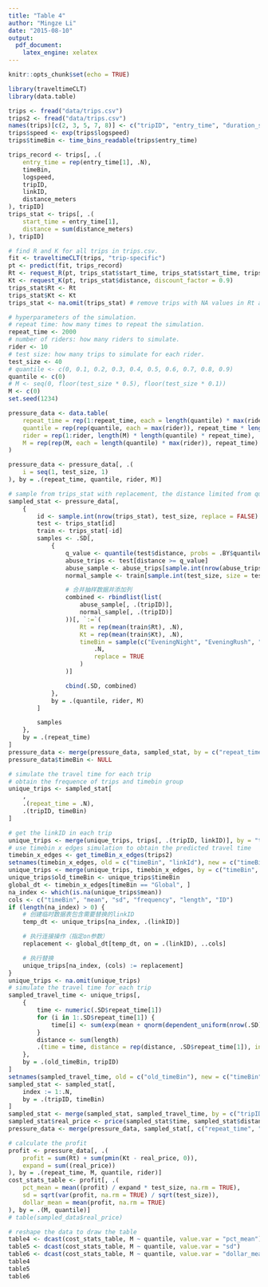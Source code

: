 ```yaml
---
title: "Table 4"
author: "Mingze Li"
date: "2015-08-10"
output:
  pdf_document:
    latex_engine: xelatex
---
```

```r
knitr::opts_chunk$set(echo = TRUE)
```
```r
library(traveltimeCLT)
library(data.table)
```

```r
trips <- fread("data/trips.csv")
trips2 <- fread("data/trips.csv")
names(trips)[c(2, 3, 5, 7, 8)] <- c("tripID", "entry_time", "duration_secs", "distance_meters", "linkID")
trips$speed <- exp(trips$logspeed)
trips$timeBin <- time_bins_readable(trips$entry_time)

trips_record <- trips[, .(
    entry_time = rep(entry_time[1], .N),
    timeBin,
    logspeed,
    tripID,
    linkID,
    distance_meters
), tripID]
trips_stat <- trips[, .(
    start_time = entry_time[1],
    distance = sum(distance_meters)
), tripID]
```

```r
# find R and K for all trips in trips.csv.
fit <- traveltimeCLT(trips, "trip-specific")
pt <- predict(fit, trips_record)
Rt <- request_R(pt, trips_stat$start_time, trips_stat$start_time, trips_stat$distance, K = 0.9, risk_free = 0, zeta = 0)
Kt <- request_K(pt, trips_stat$distance, discount_factor = 0.9)
trips_stat$Rt <- Rt
trips_stat$Kt <- Kt
trips_stat <- na.omit(trips_stat) # remove trips with NA values in Rt and Kt.
```

```r
# hyperparameters of the simulation.
# repeat time: how many times to repeat the simulation.
repeat_time <- 2000
# number of riders: how many riders to simulate.
rider <- 10
# test size: how many trips to simulate for each rider.
test_size <- 40
# quantile <- c(0, 0.1, 0.2, 0.3, 0.4, 0.5, 0.6, 0.7, 0.8, 0.9)
quantile <- c(0)
# M <- seq(0, floor(test_size * 0.5), floor(test_size * 0.1))
M <- c(0)
set.seed(1234)

pressure_data <- data.table(
    repeat_time = rep(1:repeat_time, each = length(quantile) * max(rider) * length(M)),
    quantile = rep(rep(quantile, each = max(rider)), repeat_time * length(M)),
    rider = rep(1:rider, length(M) * length(quantile) * repeat_time),
    M = rep(rep(M, each = length(quantile) * max(rider)), repeat_time)
)

pressure_data <- pressure_data[, .(
    i = seq(1, test_size, 1)
), by = .(repeat_time, quantile, rider, M)]

# sample from trips_stat with replacement, the distance limited from quantile to 1.
sampled_stat <- pressure_data[,
    {
        id <- sample.int(nrow(trips_stat), test_size, replace = FALSE)
        test <- trips_stat[id]
        train <- trips_stat[-id]
        samples <- .SD[,
            {
                q_value <- quantile(test$distance, probs = .BY$quantile)
                abuse_trips <- test[distance >= q_value]
                abuse_sample <- abuse_trips[sample.int(nrow(abuse_trips), size = .BY$M, replace = TRUE)]
                normal_sample <- train[sample.int(test_size, size = test_size - .BY$M, replace = TRUE)]

                # 合并抽样数据并添加列
                combined <- rbindlist(list(
                    abuse_sample[, .(tripID)],
                    normal_sample[, .(tripID)]
                ))[, `:=`(
                    Rt = rep(mean(train$Rt), .N),
                    Kt = rep(mean(train$Kt), .N),
                    timeBin = sample(c("EveningNight", "EveningRush", "Weekday", "MorningRush", "Weekendday"),
                        .N,
                        replace = TRUE
                    )
                )]

                cbind(.SD, combined)
            },
            by = .(quantile, rider, M)
        ]

        samples
    },
    by = .(repeat_time)
]
pressure_data <- merge(pressure_data, sampled_stat, by = c("repeat_time", "quantile", "rider", "M", "i"), all.x = TRUE)
pressure_data$timeBin <- NULL
```

```r
# simulate the travel time for each trip
# obtain the frequence of trips and timebin group
unique_trips <- sampled_stat[
    ,
    .(repeat_time = .N),
    .(tripID, timeBin)
]

# get the linkID in each trip
unique_trips <- merge(unique_trips, trips[, .(tripID, linkID)], by = "tripID", allow.cartesian = TRUE)
# use timebin x edges simulation to obtain the predicted travel time
timebin_x_edges <- get_timeBin_x_edges(trips2)
setnames(timebin_x_edges, old = c("timeBin", "linkId"), new = c("timeBin", "linkID"))
unique_trips <- merge(unique_trips, timebin_x_edges, by = c("timeBin", "linkID"), all.x = TRUE)
unique_trips$old_timeBin <- unique_trips$timeBin
global_dt <- timebin_x_edges[timeBin == "Global", ]
na_index <- which(is.na(unique_trips$mean))
cols <- c("timeBin", "mean", "sd", "frequency", "length", "ID")
if (length(na_index) > 0) {
    # 创建临时数据表包含需要替换的linkID
    temp_dt <- unique_trips[na_index, .(linkID)]

    # 执行连接操作（指定on参数）
    replacement <- global_dt[temp_dt, on = .(linkID), ..cols]

    # 执行替换
    unique_trips[na_index, (cols) := replacement]
}
unique_trips <- na.omit(unique_trips)
# simulate the travel time for each trip
sampled_travel_time <- unique_trips[,
    {
        time <- numeric(.SD$repeat_time[1])
        for (i in 1:.SD$repeat_time[1]) {
            time[i] <- sum(exp(mean + qnorm(dependent_uniform(nrow(.SD))) * sd))
        }
        distance <- sum(length)
        .(time = time, distance = rep(distance, .SD$repeat_time[1]), index = seq(1, .SD$repeat_time[1]))
    },
    by = .(old_timeBin, tripID)
]
setnames(sampled_travel_time, old = c("old_timeBin"), new = c("timeBin"))
sampled_stat <- sampled_stat[,
    index := 1:.N,
    by = .(tripID, timeBin)
]
sampled_stat <- merge(sampled_stat, sampled_travel_time, by = c("tripID", "timeBin", "index"), no.dup = FALSE)
sampled_stat$real_price <- price(sampled_stat$time, sampled_stat$distance)[, 1]
pressure_data <- merge(pressure_data, sampled_stat[, c("repeat_time", "quantile", "rider", "M", "i", "real_price")], by = c("repeat_time", "quantile", "M", "rider", "i"), all.x = TRUE)
```

```r
# calculate the profit
profit <- pressure_data[, .(
    profit = sum(Rt) + sum(pmin(Kt - real_price, 0)),
    expand = sum((real_price))
), by = .(repeat_time, M, quantile, rider)]
cost_stats_table <- profit[, .(
    pct_mean = mean((profit) / expand * test_size, na.rm = TRUE),
    sd = sqrt(var(profit, na.rm = TRUE) / sqrt(test_size)),
    dollar_mean = mean(profit, na.rm = TRUE)
), by = .(M, quantile)]
# table(sampled_data$real_price)
```

```r
# reshape the data to draw the table
table4 <- dcast(cost_stats_table, M ~ quantile, value.var = "pct_mean")
table5 <- dcast(cost_stats_table, M ~ quantile, value.var = "sd")
table6 <- dcast(cost_stats_table, M ~ quantile, value.var = "dollar_mean")
table4
table5
table6
```
